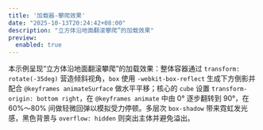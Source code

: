 ```yaml
---
title: '加载器-攀爬效果'
date: "2025-10-13T20:24:42+08:00"
description: "立方体沿地面翻滚攀爬”的加载效果"
preview:
  enabled: true
---
```


本示例呈现“立方体沿地面翻滚攀爬”的加载效果：整体容器通过 `transform: rotate(-35deg)` 营造倾斜视角，`box` 使用 `-webkit-box-reflect` 生成下方倒影并配合 `@keyframes animateSurface` 做水平平移；核心的 `cube` 设置 `transform-origin: bottom right`，在 `@keyframes animate` 中由 0° 逐步翻转到 90°，在 60%～80% 间做轻微回弹以模拟受力停顿。多层次 `box-shadow` 带来霓虹发光感，黑色背景与 `overflow: hidden` 则突出主体并避免溢出。


<CodeViewer  />